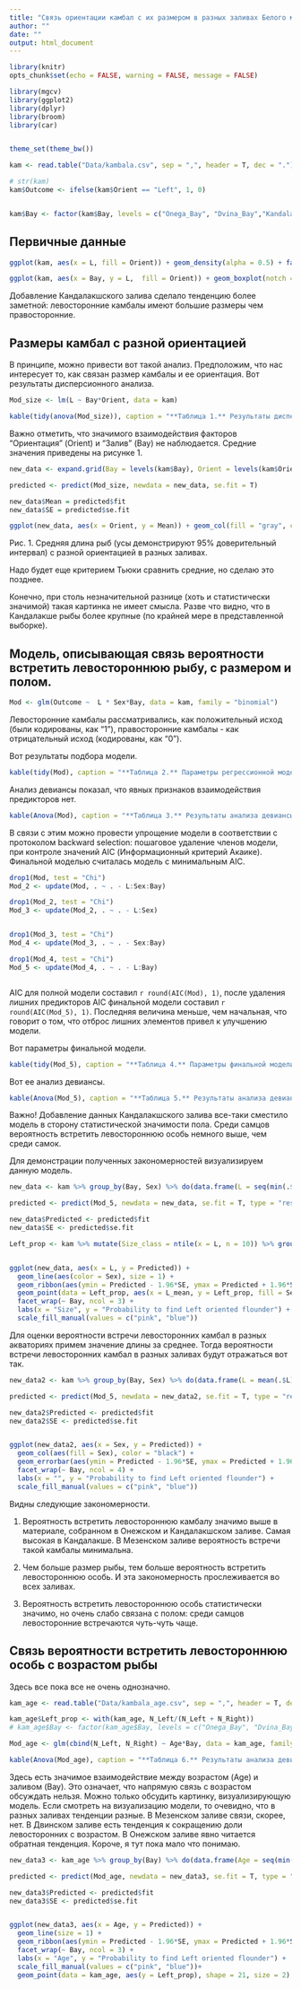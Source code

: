 ```yaml
---
title: "Связь ориентации камбал с их размером в разных заливах Белого моря"
author: ""
date: ""
output: html_document
---
```


```r
library(knitr)
opts_chunk$set(echo = FALSE, warning = FALSE, message = FALSE)

```

```r
library(mgcv)
library(ggplot2)
library(dplyr)
library(broom)
library(car)


theme_set(theme_bw())

kam <- read.table("Data/kambala.csv", sep = ",", header = T, dec = ".")

# str(kam)
kam$Outcome <- ifelse(kam$Orient == "Left", 1, 0)


kam$Bay <- factor(kam$Bay, levels = c("Onega_Bay", "Dvina_Bay","Kandalaksha_Bay", "Mezen_Bay" ))

```



## Первичные данные


```r
ggplot(kam, aes(x = L, fill = Orient)) + geom_density(alpha = 0.5) + facet_grid(Sex ~ Bay)
```



```r
ggplot(kam, aes(x = Bay, y = L,  fill = Orient)) + geom_boxplot(notch = T) + facet_wrap(~Sex)
```


Добавление Кандалакшского залива сделало тенденцию более заметной: левосторонние камбалы имеют большие размеры чем правосторонние.  


## Размеры камбал с разной ориентацией

В принципе, можно привести вот такой анализ. Предположим, что нас интересует то, как связан размер камбалы и ее ориентация. Вот результаты дисперсионного анализа.

```r
Mod_size <- lm(L ~ Bay*Orient, data = kam)

kable(tidy(anova(Mod_size)), caption = "**Таблица 1.** Результаты дисперсионного анализа связи размеров камбал с ориентацией", digits = 3)

```

Важно отметить, что значимого взаимодействия факторов "Ориентация" (Orient) и "Залив" (Bay) не наблюдается. Средние значения приведены на рисунке 1. 




```r
new_data <- expand.grid(Bay = levels(kam$Bay), Orient = levels(kam$Orient))

predicted <- predict(Mod_size, newdata = new_data, se.fit = T)

new_data$Mean = predicted$fit
new_data$SE = predicted$se.fit

ggplot(new_data, aes(x = Orient, y = Mean)) + geom_col(fill = "gray", color = "black") + facet_wrap(~Bay) + geom_errorbar(aes(ymin = Mean - 1.96*SE, ymax = Mean + 1.96*SE), width = 0.2)

```

Рис. 1. Средняя длина рыб (усы демонстрируют 95% доверительный интервал) с разной ориентацией в разных заливах. 

Надо будет еще критерием Тьюки сравнить средние, но сделаю это позднее. 

Конечно, при столь незначительной разнице (хоть и статистически значимой) такая картинка не имеет смысла. Разве что видно, что в Кандалакше рыбы более крупные (по крайней мере в представленной выборке).






## Модель, описывающая связь  вероятности встретить левостороннюю рыбу, с размером и полом. 


```r

Mod <- glm(Outcome ~  L * Sex*Bay, data = kam, family = "binomial")

```


Левосторонние камбалы рассматривались, как положительный исход (были кодированы, как "1"), правосторонние камбалы - как отрицательный исход (кодированы, как "0"). 

Вот результаты подбора модели.

```r
kable(tidy(Mod), caption = "**Таблица 2.** Параметры регрессионной модели", digits = 3)
```


Анализ девиансы показал, что явных признаков взаимодействия предикторов нет.

```r
kable(Anova(Mod), caption = "**Таблица 3.** Результаты анализа девиансы для полученной модели", digits = 3)
```


В связи с этим можно провести  упрощение модели в соответствии с протоколом backward selection: пошаговое удаление членов модели,  при контроле значений AIC (Информационный критерий Акаике). Финальной моделью считалась модель с минимальным AIC.

```r
drop1(Mod, test = "Chi")
Mod_2 <- update(Mod, . ~ . - L:Sex:Bay)

drop1(Mod_2, test = "Chi")
Mod_3 <- update(Mod_2, . ~ . - L:Sex)


drop1(Mod_3, test = "Chi")
Mod_4 <- update(Mod_3, . ~ . - Sex:Bay)

drop1(Mod_4, test = "Chi")
Mod_5 <- update(Mod_4, . ~ . - L:Bay)



```

AIC для полной модели составил `r round(AIC(Mod), 1)`, после удаления лишних предикторов AIC финальной модели составил `r round(AIC(Mod_5), 1)`. Последняя величина меньше, чем начальная, что говорит о том, что отброс лишних элементов привел к улучшению модели.   

Вот параметры финальной модели.



```r
kable(tidy(Mod_5), caption = "**Таблица 4.** Параметры финальной модели", digits = 3)
```


Вот ее анализ девиансы.


```r
kable(Anova(Mod_5), caption = "**Таблица 5.** Результаты анализа девиансы для финальной модели", digits = 3)
```

Важно! Добавление данных Кандалакшского залива все-таки сместило модель в сторону статистической значимости пола. Среди самцов вероятность встретить левостороннюю особь немного выше, чем среди самок. 



Для демонстрации полученных закономерностей визуализируем данную модель.

```r

new_data <- kam %>% group_by(Bay, Sex) %>% do(data.frame(L = seq(min(.$L), max(.$L), length.out = 100) ))

predicted <- predict(Mod_5, newdata = new_data, se.fit = T, type = "response")

new_data$Predicted <- predicted$fit
new_data$SE <- predicted$se.fit

Left_prop <- kam %>% mutate(Size_class = ntile(x = L, n = 10)) %>% group_by(Bay, Sex, Size_class) %>% summarise(L_mean = mean(L), Left_prop = mean(Orient == "Left"))


ggplot(new_data, aes(x = L, y = Predicted)) + 
  geom_line(aes(color = Sex), size = 1) +  
  geom_ribbon(aes(ymin = Predicted - 1.96*SE, ymax = Predicted + 1.96*SE, fill = Sex), alpha = 0.5 ) + 
  geom_point(data = Left_prop, aes(x = L_mean, y = Left_prop, fill = Sex), shape = 21, size = 2) + 
  facet_wrap(~ Bay, ncol = 3) +
  labs(x = "Size", y = "Probability to find Left oriented flounder") +
  scale_fill_manual(values = c("pink", "blue"))

```




Для оценки вероятности встречи левосторонних камбал в разных акваториях примем значение длины за среднее. Тогда вероятности встречи левосторонних камбал в разных заливах будут отражаться вот так.



```r

new_data2 <- kam %>% group_by(Bay, Sex) %>% do(data.frame(L = mean(.$L) ))

predicted <- predict(Mod_5, newdata = new_data2, se.fit = T, type = "response")

new_data2$Predicted <- predicted$fit
new_data2$SE <- predicted$se.fit


ggplot(new_data2, aes(x = Sex, y = Predicted)) + 
  geom_col(aes(fill = Sex), color = "black") +  
  geom_errorbar(aes(ymin = Predicted - 1.96*SE, ymax = Predicted + 1.96*SE), width = 0.2) + 
  facet_wrap(~ Bay, ncol = 4) +
  labs(x = "", y = "Probability to find Left oriented flounder") +
  scale_fill_manual(values = c("pink", "blue"))

```

Видны следующие закономерности. 

1. Вероятность встретить левостороннюю камбалу значимо выше в материале, собранном в Онежском и Кандалакшском заливе. Самая высокая в Кандалакше. В Мезенском заливе вероятность встречи такой камбалы минимальна. 

2. Чем больше размер рыбы, тем больше вероятность встретить левостороннюю особь. И эта закономерность прослеживается во всех заливах. 

3. Вероятность встретить левостороннюю особь статистически значимо, но очень слабо связана с полом: среди самцов левосторонние встречаются чуть-чуть чаще.


## Связь вероятности встретить левостороннюю особь с возрастом рыбы

Здесь все пока все не очень однозначно. 

```r

kam_age <- read.table("Data/kambala_age.csv", sep = ",", header = T, dec = ".")

kam_age$Left_prop <- with(kam_age, N_Left/(N_Left + N_Right))
# kam_age$Bay <- factor(kam_age$Bay, levels = c("Onega_Bay", "Dvina_Bay", "Mezen_Bay" ))

Mod_age <- glm(cbind(N_Left, N_Right) ~ Age*Bay, data = kam_age, family = "binomial")

kable(Anova(Mod_age), caption = "**Таблица 6.** Результаты анализа девиансы для модели, описывающей связь с возрастом", digits = 3)

```

Здесь есть значимое взаимодействие между возрастом (Age) и заливом (Bay). Это означает, что напрямую связь с возрастом обсуждать нельзя. Можно только обсудить картинку, визуализирующую модель. Если смотреть на визуализацию модели, то очевидно, что в разных заливах тенденции разные. В Мезенском заливе связи, скорее, нет. В Двинском заливе есть тенденция к сокращению доли левосторонних с возрастом. В Онежском заливе явно читается обратная тенденция. Короче, я тут пока мало что понимаю.  


```r
new_data3 <- kam_age %>% group_by(Bay) %>% do(data.frame(Age = seq(min(.$Age), max(.$Age), length.out = 100) ))

predicted <- predict(Mod_age, newdata = new_data3, se.fit = T, type = "response")

new_data3$Predicted <- predicted$fit
new_data3$SE <- predicted$se.fit


ggplot(new_data3, aes(x = Age, y = Predicted)) + 
  geom_line(size = 1) +  
  geom_ribbon(aes(ymin = Predicted - 1.96*SE, ymax = Predicted + 1.96*SE), alpha = 0.5 ) + 
  facet_wrap(~ Bay, ncol = 3) +
  labs(x = "Age", y = "Probability to find Left oriented flounder") +
  scale_fill_manual(values = c("pink", "blue"))+ 
  geom_point(data = kam_age, aes(y = Left_prop), shape = 21, size = 2)
```





